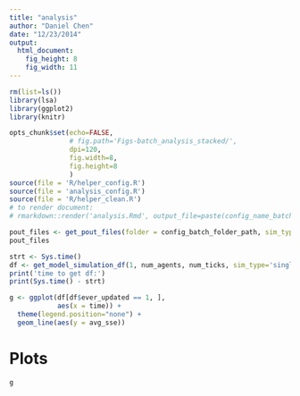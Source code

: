 ```yaml
---
title: "analysis"
author: "Daniel Chen"
date: "12/23/2014"
output:
  html_document:
    fig_height: 8
    fig_width: 11
---
```


```r
rm(list=ls())
library(lsa)
library(ggplot2)
library(knitr)

opts_chunk$set(echo=FALSE,
               # fig.path='Figs-batch_analysis_stacked/',
               dpi=120,
               fig.width=8,
               fig.height=8
               )
source(file = 'R/helper_config.R')
source(file = 'analysis_config.R')
source(file = 'R/helper_clean.R')
# to render document:
# rmarkdown::render('analysis.Rmd', output_file=paste(config_name_batch_simulation_output_folder, 'html', sep = '.'), output_dir='config_simulation_results_folder')

```

```r
pout_files <- get_pout_files(folder = config_batch_folder_path, sim_type = 'single')
pout_files
```

```r
strt <- Sys.time()
df <- get_model_simulation_df(1, num_agents, num_ticks, sim_type='single')
print('time to get df:')
print(Sys.time() - strt)
```

```r
g <- ggplot(df[df$ever_updated == 1, ], 
            aes(x = time)) + 
  theme(legend.position="none") +
  geom_line(aes(y = avg_sse))
```

# Plots
```r
g
```
